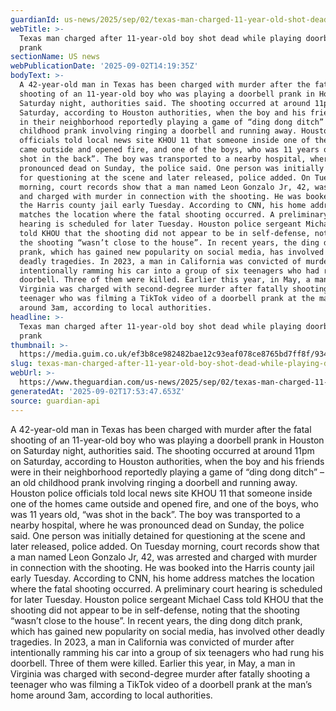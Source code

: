 ```yaml
---
guardianId: us-news/2025/sep/02/texas-man-charged-11-year-old-shot-dead-doorbell-prank
webTitle: >-
  Texas man charged after 11-year-old boy shot dead while playing doorbell
  prank 
sectionName: US news
webPublicationDate: '2025-09-02T14:19:35Z'
bodyText: >-
  A 42-year-old man in Texas has been charged with murder after the fatal
  shooting of an 11-year-old boy who was playing a doorbell prank in Houston on
  Saturday night, authorities said. The shooting occurred at around 11pm on
  Saturday, according to Houston authorities, when the boy and his friends were
  in their neighborhood reportedly playing a game of “ding dong ditch” – an old
  childhood prank involving ringing a doorbell and running away. Houston police
  officials told local news site KHOU 11 that someone inside one of the homes
  came outside and opened fire, and one of the boys, who was 11 years old, “was
  shot in the back”. The boy was transported to a nearby hospital, where he was
  pronounced dead on Sunday, the police said. One person was initially detained
  for questioning at the scene and later released, police added. On Tuesday
  morning, court records show that a man named Leon Gonzalo Jr, 42, was arrested
  and charged with murder in connection with the shooting. He was booked into
  the Harris county jail early Tuesday. According to CNN, his home address
  matches the location where the fatal shooting occurred. A preliminary court
  hearing is scheduled for later Tuesday. Houston police sergeant Michael Cass
  told KHOU that the shooting did not appear to be in self-defense, noting that
  the shooting “wasn’t close to the house”. In recent years, the ding dong ditch
  prank, which has gained new popularity on social media, has involved other
  deadly tragedies. In 2023, a man in California was convicted of murder after
  intentionally ramming his car into a group of six teenagers who had rung his
  doorbell. Three of them were killed. Earlier this year, in May, a man in
  Virginia was charged with second-degree murder after fatally shooting a
  teenager who was filming a TikTok video of a doorbell prank at the man’s home
  around 3am, according to local authorities.
headline: >-
  Texas man charged after 11-year-old boy shot dead while playing doorbell
  prank 
thumbnail: >-
  https://media.guim.co.uk/ef3b8ce982482bae12c93eaf078ce8765bd7ff8f/934_574_4294_3435/500.jpg
slug: texas-man-charged-after-11-year-old-boy-shot-dead-while-playing-doorbell-prank
webUrl: >-
  https://www.theguardian.com/us-news/2025/sep/02/texas-man-charged-11-year-old-shot-dead-doorbell-prank
generatedAt: '2025-09-02T17:53:47.653Z'
source: guardian-api
---
```

A 42-year-old man in Texas has been charged with murder after the fatal shooting of an 11-year-old boy who was playing a doorbell prank in Houston on Saturday night, authorities said. The shooting occurred at around 11pm on Saturday, according to Houston authorities, when the boy and his friends were in their neighborhood reportedly playing a game of “ding dong ditch” – an old childhood prank involving ringing a doorbell and running away. Houston police officials told local news site KHOU 11 that someone inside one of the homes came outside and opened fire, and one of the boys, who was 11 years old, “was shot in the back”. The boy was transported to a nearby hospital, where he was pronounced dead on Sunday, the police said. One person was initially detained for questioning at the scene and later released, police added. On Tuesday morning, court records show that a man named Leon Gonzalo Jr, 42, was arrested and charged with murder in connection with the shooting. He was booked into the Harris county jail early Tuesday. According to CNN, his home address matches the location where the fatal shooting occurred. A preliminary court hearing is scheduled for later Tuesday. Houston police sergeant Michael Cass told KHOU that the shooting did not appear to be in self-defense, noting that the shooting “wasn’t close to the house”. In recent years, the ding dong ditch prank, which has gained new popularity on social media, has involved other deadly tragedies. In 2023, a man in California was convicted of murder after intentionally ramming his car into a group of six teenagers who had rung his doorbell. Three of them were killed. Earlier this year, in May, a man in Virginia was charged with second-degree murder after fatally shooting a teenager who was filming a TikTok video of a doorbell prank at the man’s home around 3am, according to local authorities.
